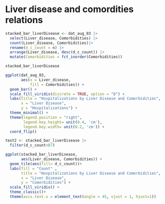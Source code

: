 # Liver disease and comordities relations 

```r
stacked_bar_liverDisease <- dat_aug_03 |>
  select(Liver_disease, Comorbidities) |> 
  count(Liver_disease, Comorbidities)|>
  rename(d_c_count = n) |> 
  arrange(Liver_disease, desc(d_c_count)) |>
  mutate(Comorbidities = fct_inorder(Comorbidities))
```

```r
stacked_bar_liverDisease 
```


```r

ggplot(dat_aug_03, 
       aes(x = Liver_disease,
           fill = Comorbidities)) +
  geom_bar() +
  scale_fill_viridis(discrete = TRUE, option = "D") +
  labs(title = "Hospitalizations by Liver Disease and Comorbidities",
       x = "Liver Disease",
       y = "Hospitalizations") +
  theme_minimal() +
  theme(legend.position = "right",
        legend.key.height= unit(0.4, 'cm'),
        legend.key.width= unit(0.2, 'cm')) +
  coord_flip()
```

```r
test2 <- stacked_bar_liverDisease |>
  filter(d_c_count<87)
```


```r
ggplot(stacked_bar_liverDisease, 
       aes(Liver_disease, Comorbidities)) +
  geom_tile(aes(fill= d_c_count))+
  labs(fill = "Count" ,
       title = "Hospitalizations by Liver Disease and Comorbidities",
       x = "Liver Disease",
       y = "Comorbidities") +
  scale_fill_viridis() +
  theme_classic()+ 
  theme(axis.text.x = element_text(angle = 45, vjust = 1, hjust=1))
```

